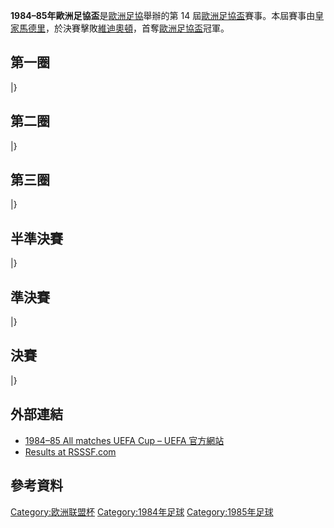 {{Infobox 國際足球賽事賽季
| tourney_name          = 歐洲足協盃
| year                  = 1984–85
| image                 = 
| size                  = 
| caption               = 
| edition               = 14
| defending_champ_other = {{flagicon|ENG}} [[托特納姆熱刺足球俱樂部|熱刺]]
| dates                 = 1984年9月12日–1985年5月22日
| num_teams             = 64 隊
| associations          = 31
| champion_other        = {{flagicon|ESP}} [[皇家馬德里足球俱樂部|皇家馬德里]]
| count                 = 1
| second_other          = {{flagicon|HUN}} [[維迪奧頓足球俱樂部|維迪奧頓]]
| matches               = 
| goals                 = 
| attendance            = 
| top_scorer            = 
| player                = 
| prevseason            = [[1983–84年歐洲足協盃|1983–84]]
| nextseason            = [[1985–86年歐洲足協盃|1985–86]]
}}

'''1984–85年歐洲足協盃'''是[[歐洲足協|歐洲足協]]舉辦的第 14 屆[[歐洲足協盃|歐洲足協盃]]賽事。本屆賽事由[[皇家馬德里足球俱樂部|皇家馬德里]]，於決賽擊敗[[維迪奧頓足球俱樂部|維迪奧頓]]，首奪[[歐洲足協盃|歐洲足協盃]]冠軍。

== 第一圈 ==
{{TwoLeg start}}
{{TwoLegResult|'''[[科隆足球俱樂部|科隆]]'''|FRG| 3–1 |[[什切青波貢足球俱樂部|沙斯辛]]|POL|2–1|1–0}}
{{TwoLegResult|[[AIK足球會|AIK蘇納]]|SWE| 1–3 |'''[[鄧迪聯足球俱樂部|登地聯]]'''|SCO|1–0|0–3}}
{{TwoLegResult|[[摩納哥足球俱樂部|摩納哥]]|FRA| 3–4 |'''[[索菲亞中央陸軍足球俱樂部|索菲亞中央陸軍]]'''|BUL|2–2|1–2}}
{{TwoLegResult|[[波希米亞人足球俱樂部|波希米亞人]]|IRL| 3–4 |'''[[流浪者足球俱樂部|格拉斯哥流浪]]'''|SCO|3–2|0–2}}
{{TwoLegResult|'''[[明斯克戴拿模足球會|明斯克戴拿模]]'''|URS| 10–0 |[[HJK赫爾辛基|赫爾辛基]]|FIN|4–0|6–0}}
{{TwoLegResult|[[迪費丹治紅男孩足球會|迪費丹治紅男孩]]|LUX| 0–14 |'''[[阿賈克斯足球俱樂部|阿積士]]'''|NED|0–0|0–14}}
{{TwoLegResult|'''[[波希米揚斯1905足球俱樂部|波希米亞人1905]]'''|TCH| 8–3 |[[阿波羅利馬素|阿波羅利馬素]]|CYP|6–1|2–2}}
{{TwoLegResult|'''[[錫永足球俱樂部|錫永]]'''|SUI| 4–2 |[[馬德里競技俱樂部|馬德里體育會]]|ESP|1–0|3–2}}
{{TwoLegResult|[[斯利文2000足球會|斯利文]]|BUL| 2–5 |'''[[澤列茲尼察足球俱樂部|薛謝斯歷卡]]'''|YUG|1–0|1–5}}
{{TwoLegResult|[[法蘭克福勝利足球會|法蘭克福勝利]]|GDR| 2–3 |'''[[PSV燕豪芬|PSV燕豪芬]]'''|NED|2–0|0–3}}
{{TwoLegResult|[[費倫巴治體育會|費倫巴治]]|TUR| 0–3 |'''[[佛羅倫薩足球俱樂部|費倫天拿]]'''|ITA|0–1|0–2}}
{{TwoLegResult|[[比斯特里察杜克拉足球俱樂部|拜斯迪卡]]|TCH| 3–7 |'''[[門興格拉德巴赫足球俱樂部|慕遜加柏]]'''|FRG|2–3|1–4}}
{{TwoLegResult|[[格倫杜蘭足球俱樂部|格倫杜蘭]]|NIR| 1–3 |'''[[標準列日足球俱樂部|標準列治]]'''|BEL|1–1|0–2}}
{{TwoLegResult|[[雷克雅未克足球俱樂部|雷克雅維克]]|ISL| 0–7 |'''[[女王公園巡游者足球俱樂部|昆士柏流浪]]'''|ENG|0–3|0–4}}
{{TwoLegResult|'''[[萊比錫火車頭足球俱樂部|萊比錫火車頭]]'''|GDR| 7–3 |[[利勒斯特羅姆體育俱樂部|利尼史特朗]]|NOR|7–0|0–3}}
{{TwoLegResult|'''[[曼徹斯特聯足球俱樂部|曼聯]]'''|ENG| 5–2 |[[吉奧利ETO足球俱樂部|吉奧利]]|HUN|3–0|2–2}}
{{TwoLegResult|[[諾丁漢森林足球俱樂部|諾定咸森林]]|ENG| 0–1 |'''[[布魯日足球俱樂部|布魯日]]'''|BEL|0–0|0–1}}
{{TwoLegResult|[[歐登塞足球俱樂部|奧丹斯]]|DEN| 2–7 |'''[[莫斯科斯巴達克足球俱樂部|莫斯科斯巴達]]'''|URS|1–5|1–2}}
{{TwoLegResult|'''[[奧林匹亞科斯足球俱樂部|奧林比亞高斯]]'''|GRE| 3–2 |[[納沙泰爾足球俱樂部|納沙泰爾]]|SUI|1–0|2–2}}
{{TwoLegResult|[[奧斯達足球會|奧斯達]]|SWE| 0–2 |'''[[林茨體育會|林茨]]'''|AUT|0–1|0–1}}
{{TwoLegResult|'''[[巴黎聖日耳曼足球俱樂部|巴黎聖日耳門]]'''|FRA| 6–2 |[[哈茨足球俱樂部|赫斯]]|SCO|4–0|2–2}}
{{TwoLegResult|'''[[皇家安德列治體育會|安德列治]]'''|BEL| 2–2{{agr}} |[[雲達不萊梅體育會|雲達不萊梅]]|FRG|1–0|1–2}}
{{TwoLegResult|[[拉巴特阿積士足球會|拉巴特阿積士]]|MLT| 0–4 |'''[[游擊隊足球俱樂部|柏迪遜]]'''|YUG|0–2|0–2}}
{{TwoLegResult|[[皇家貝蒂斯足球俱樂部|貝迪斯]]|ESP| 1–1{{pso|3–5}}|'''[[卡拉奧華大學足球會|FC卡拉奧華大學]]'''|ROU|1–0|0–1{{aet}}}}
{{TwoLegResult|'''[[皇家馬德里足球俱樂部|皇家馬德里]]'''|ESP| 5–2 |[[恩斯布魯克獲加足球會|獲加]]|AUT|5–0|0–2}}
{{TwoLegResult|[[皇家巴利亞多利德足球俱樂部|華拉度列]]|ESP| 2–4 |'''[[里耶卡足球俱樂部|列積卡]]'''|YUG|1–0|1–4}}
{{TwoLegResult|[[布拉加體育會|布拉加]]|POR| 0–9 |'''[[托特納姆熱刺足球俱樂部|熱刺]]'''|ENG|0–3|0–6}}
{{TwoLegResult|[[南安普頓足球俱樂部|修咸頓]]|ENG| 0–2 |'''[[漢堡體育俱樂部|漢堡]]'''|FRG|0–0|0–2}}
{{TwoLegResult|'''[[葡萄牙士砵亭俱樂部|士砵亭]]'''|POR| 4–2 |[[歐塞爾足球俱樂部|歐塞爾]]|FRA|2–0|2–2{{aet}}}}
{{TwoLegResult|[[布加勒斯特學生體育足球會|學生體育]]|ROU| 1–2 |'''[[國際米蘭足球俱樂部|國際米蘭]]'''|ITA|1–0|0–2}}
{{TwoLegResult|'''[[維迪奧頓足球俱樂部|維迪奧頓]]'''|HUN| 1–0 |[[布拉格杜克拉|布拉格杜克拉]]|TCH|1–0|0–0}}
{{TwoLegResult|'''[[羅茲維澤夫足球俱樂部|威德優]]'''|POL| 2–1 |[[奧胡斯體操協會俱樂部|阿曉斯]]|DEN|2–0|0–1}}
|}

== 第二圈 ==
{{TwoLeg start}}
{{TwoLegResult|[[佛羅倫薩足球俱樂部|費倫天拿]]|ITA| 3–7 |'''[[皇家安德列治體育會|安德列治]]'''|BEL|1–1|2–6}}
{{TwoLegResult|[[阿賈克斯足球俱樂部|阿積士]]|NED| 1–1{{pso|2–4}}|'''[[波希米揚斯1905足球俱樂部|波希米亞人1905]]'''|TCH|1–0|0–1{{aet}}}}
{{TwoLegResult|[[門興格拉德巴赫足球俱樂部|慕遜加柏]]|FRG| 3–3{{agr}} |'''[[羅茲維澤夫足球俱樂部|威德優]]'''|POL|3–2|0–1}}
{{TwoLegResult|[[布魯日足球俱樂部|布魯日]]|BEL| 2–4 |'''[[托特納姆熱刺足球俱樂部|熱刺]]'''|ENG|2–1|0–3}}
{{TwoLegResult|'''[[卡拉奧華大學足球會|FC卡拉奧華大學]]'''|ROU| 2–0 |[[奧林匹亞科斯足球俱樂部|奧林比亞高斯]]|GRE|1–0|1–0}}
{{TwoLegResult|'''[[澤列茲尼察足球俱樂部|薛謝斯歷卡]]'''|YUG| 3–2 |[[錫永足球俱樂部|錫永]]|SUI|2–1|1–1}}
{{TwoLegResult|'''[[漢堡體育俱樂部|漢堡]]'''|FRG| 6–1 |[[索菲亞中央陸軍足球俱樂部|索菲亞中央陸軍]]|BUL|4–0|2–1}}
{{TwoLegResult|'''[[國際米蘭足球俱樂部|國際米蘭]]'''|ITA| 4–3 |[[流浪者足球俱樂部|格拉斯哥流浪]]|SCO|3–0|1–3}}
{{TwoLegResult|[[林茨體育會|林茨]]|AUT| 2–7 |'''[[鄧迪聯足球俱樂部|登地聯]]'''|SCO|1–2|1–5}}
{{TwoLegResult|[[萊比錫火車頭足球俱樂部|萊比錫火車頭]]|GDR| 1–3 |'''[[莫斯科斯巴達克足球俱樂部|莫斯科斯巴達]]'''|URS|1–1|0–2}}
{{TwoLegResult|[[里耶卡足球俱樂部|列積卡]]|YUG| 3–4 |'''[[皇家馬德里足球俱樂部|皇家馬德里]]'''|ESP|3–1|0–3}}
{{TwoLegResult|[[巴黎聖日耳曼足球俱樂部|巴黎聖日耳門]]|FRA| 2–5 |'''[[維迪奧頓足球俱樂部|維迪奧頓]]'''|HUN|2–4|0–1}}
{{TwoLegResult|[[PSV燕豪芬|PSV燕豪芬]]|NED| 0–1 |'''[[曼徹斯特聯足球俱樂部|曼聯]]'''|ENG|0–0|0–1{{aet}}}}
{{TwoLegResult|[[女王公園巡游者足球俱樂部|昆士柏流浪]]|ENG| 6–6{{agr}} |'''[[游擊隊足球俱樂部|柏迪遜]]'''|YUG|6–2|0–4}}
{{TwoLegResult|[[葡萄牙士砵亭俱樂部|士砵亭]]|POR| 2–2{{pso|3–5}}|'''[[明斯克戴拿模足球會|明斯克戴拿模]]'''|URS|2–0|0–2{{aet}}}}
{{TwoLegResult|[[標準列日足球俱樂部|標準列治]]|BEL| 1–4 |'''[[科隆足球俱樂部|科隆]]'''|FRG|0–2|1–2}}
|}

== 第三圈 ==
{{TwoLeg start}}
{{TwoLegResult|[[莫斯科斯巴達克足球俱樂部|莫斯科斯巴達]]|URS| 1–2 |'''[[科隆足球俱樂部|科隆]]'''|FRG|1–0|0–2}}
{{TwoLegResult|[[卡拉奧華大學足球會|FC卡拉奧華大學]]|ROU| 2–4 |'''[[澤列茲尼察足球俱樂部|薛謝斯歷卡]]'''|YUG|2–0|0–4}}
{{TwoLegResult|[[漢堡體育俱樂部|漢堡]]|FRG| 2–2{{agr}} |'''[[國際米蘭足球俱樂部|國際米蘭]]'''|ITA|2–1|0–1}}
{{TwoLegResult|'''[[曼徹斯特聯足球俱樂部|曼聯]]'''|ENG| 5–4 |[[鄧迪聯足球俱樂部|登地聯]]|SCO|2–2|3–2}}
{{TwoLegResult|[[皇家安德列治體育會|安德列治]]|BEL| 4–6 |'''[[皇家馬德里足球俱樂部|皇家馬德里]]'''|ESP|3–0|1–6}}
{{TwoLegResult|'''[[托特納姆熱刺足球俱樂部|熱刺]]'''|ENG| 3–1 |[[波希米揚斯1905足球俱樂部|波希米亞人1905]]|TCH|2–0|1–1}}
{{TwoLegResult|'''[[維迪奧頓足球俱樂部|維迪奧頓]]'''|HUN| 5–2 |[[游擊隊足球俱樂部|柏迪遜]]|YUG|5–0|0–2}}
{{TwoLegResult|[[羅茲維澤夫足球俱樂部|威德優]]|POL| 1–2 |'''[[明斯克戴拿模足球會|明斯克戴拿模]]'''|URS|0–2|1–0}}
|}

== 半準決賽 ==
{{TwoLeg start}}
{{TwoLegResult|'''[[澤列茲尼察足球俱樂部|薛謝斯歷卡]]'''|YUG| 3–1 |[[明斯克戴拿模足球會|明斯克戴拿模]]|URS|2–0|1–1}}
{{TwoLegResult|'''[[國際米蘭足球俱樂部|國際米蘭]]'''|ITA| 4–1 |[[科隆足球俱樂部|科隆]]|FRG|1–0|3–1}}
{{TwoLegResult|[[曼徹斯特聯足球俱樂部|曼聯]]|ENG| 1–1{{pso|4–5}}|'''[[維迪奧頓足球俱樂部|維迪奧頓]]'''|HUN|1–0|0–1{{aet}}}}
{{TwoLegResult|[[托特納姆熱刺足球俱樂部|熱刺]]|ENG| 0–1 |'''[[皇家馬德里足球俱樂部|皇家馬德里]]'''|ESP|0–1|0–0}}
|}

== 準決賽 ==
{{TwoLeg start}}
{{TwoLegResult|[[國際米蘭足球俱樂部|國際米蘭]]|ITA| 2–3 |'''[[皇家馬德里足球俱樂部|皇家馬德里]]'''|ESP|2–0|0–3}}
{{TwoLegResult|'''[[維迪奧頓足球俱樂部|維迪奧頓]]'''|HUN| 4–3 |[[澤列茲尼察足球俱樂部|薛謝斯歷卡]]|YUG|3–1|1–2}}
|}

== 決賽 ==
{{TwoLeg start}}
{{TwoLegResult|[[維迪奧頓足球俱樂部|維迪奧頓]]|HUN| 1–3 |'''[[皇家馬德里足球俱樂部|皇家馬德里]]'''|ESP|0–3|1–0}}
|}

== 外部連結 ==
*[http://www.uefa.com/uefaeuropaleague/season=1984/matches/all/index.html 1984–85 All matches UEFA Cup – UEFA 官方網站]{{Wayback|url=http://www.uefa.com/uefaeuropaleague/season=1984/matches/all/index.html |date=20141006154129 }}
*[http://www.rsssf.com/ec/ec198485.html#uefa Results at RSSSF.com]{{WebCite|url=https://www.webcitation.org/6FJW8MkIR?url=http://www.rsssf.com/ec/ec198485.html#uefa |date=20130322173136 |dateformat=iso }}

== 參考資料 ==
{{reflist|2}}

{{UEFA_Europa_League_seasons}}

[[Category:欧洲联盟杯|Category:欧洲联盟杯]]
[[Category:1984年足球|Category:1984年足球]]
[[Category:1985年足球|Category:1985年足球]]
